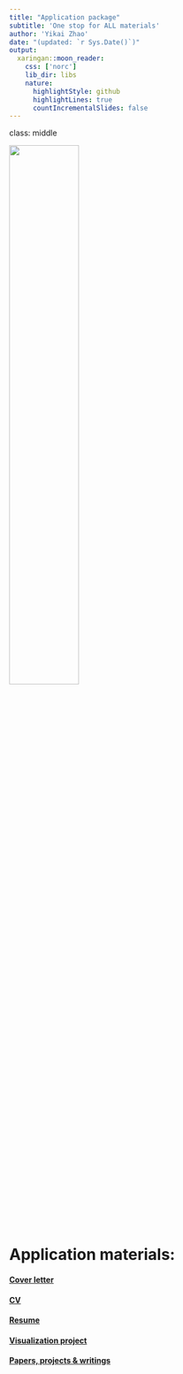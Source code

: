 ```yaml
---
title: "Application package"
subtitle: 'One stop for ALL materials'
author: 'Yikai Zhao'
date: "(updated: `r Sys.Date()`)"
output:
  xaringan::moon_reader:
    css: ['norc']
    lib_dir: libs
    nature:
      highlightStyle: github
      highlightLines: true
      countIncrementalSlides: false
---
```

class:  middle

<img src="./NORClogo.jpg" style="width: 50%" />



# Application materials:

#### [Cover letter](Coverletter.pdf)
#### [CV](https://ykzhao.com/CV/) 
#### [Resume](https://ykzhao.com/resume/)
#### [Visualization project](http://ykzhao.com/Data_product_pipeline/#1)
#### [Papers, projects & writings](https://ykzhao.com/)
 



